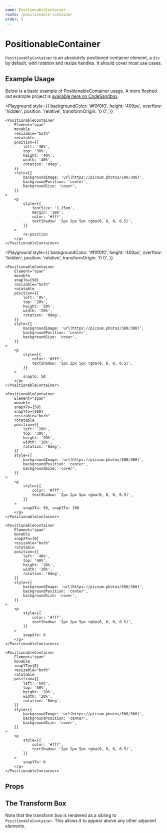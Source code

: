 ```yaml
---
name: PositionableContainer
route: /positionable-container
order: 5
---
```



# PositionableContainer

`PositionableContainer` is an absolutely positioned container element, a `div`
by default, with rotation and resize handles. It should cover most use cases.

## Example Usage

Below is a basic example of PositionableContainer usage. A more fleshed out
example project is [available here on CodeSandbox](https://codesandbox.io/s/wpkw5jyy7).

<Playground
    style={{
        backgroundColor: '#f0f0f0',
        height: '400px',
        overflow: 'hidden',
        position: 'relative',
        transformOrigin: '0 0',
    }}
>
    <PositionableContainer
        Element="span"
        movable
        resizable="both"
        rotatable
        position={{
            left: '30%',
            top: '30%',
            height: '40%',
            width: '40%',
            rotation: '0deg',
        }}
        style={{
            backgroundImage: 'url(https://picsum.photos/500/300)',
            backgroundPosition: 'center',
            backgroundSize: 'cover',
        }}
    >
        <p
            style={{
                fontSize: '1.25em',
                margin: '1em',
                color: '#fff',
                textShadow: '2px 2px 5px rgba(0, 0, 0, 0.5)',
            }}
        >
            re-position
        </p>
    </PositionableContainer>
</Playground>

<Playground
    style={{
        backgroundColor: '#f0f0f0',
        height: '400px',
        overflow: 'hidden',
        position: 'relative',
        transformOrigin: '0 0',
    }}
>
    <PositionableContainer
        Element="span"
        movable
        snapTo={50}
        resizable="both"
        rotatable
        position={{
            left: '0%',
            top: '20%',
            height: '20%',
            width: '20%',
            rotation: '0deg',
        }}
        style={{
            backgroundImage: 'url(https://picsum.photos/500/300)',
            backgroundPosition: 'center',
            backgroundSize: 'cover',
        }}
    >
        <p
            style={{
                color: '#fff',
                textShadow: '2px 2px 5px rgba(0, 0, 0, 0.5)',
            }}
        >
            snapTo: 50
        </p>
    </PositionableContainer>

    <PositionableContainer
        Element="span"
        movable
        snapXTo={50}
        snapYTo={100}
        resizable="both"
        rotatable
        position={{
            left: '20%',
            top: '30%',
            height: '20%',
            width: '20%',
            rotation: '0deg',
        }}
        style={{
            backgroundImage: 'url(https://picsum.photos/500/300)',
            backgroundPosition: 'center',
            backgroundSize: 'cover',
        }}
    >
        <p
            style={{
                color: '#fff',
                textShadow: '2px 2px 5px rgba(0, 0, 0, 0.5)',
            }}
        >
            snapXTo: 50, snapYTo: 100
        </p>
    </PositionableContainer>

    <PositionableContainer
        Element="span"
        movable
        snapXTo={0}
        resizable="both"
        rotatable
        position={{
            left: '40%',
            top: '40%',
            height: '20%',
            width: '20%',
            rotation: '0deg',
        }}
        style={{
            backgroundImage: 'url(https://picsum.photos/500/300)',
            backgroundPosition: 'center',
            backgroundSize: 'cover',
        }}
    >
        <p
            style={{
                color: '#fff',
                textShadow: '2px 2px 5px rgba(0, 0, 0, 0.5)',
            }}
        >
            snapXTo: 0
        </p>
    </PositionableContainer>

    <PositionableContainer
        Element="span"
        movable
        snapYTo={0}
        resizable="both"
        rotatable
        position={{
            left: '60%',
            top: '50%',
            height: '20%',
            width: '20%',
            rotation: '0deg',
        }}
        style={{
            backgroundImage: 'url(https://picsum.photos/500/300)',
            backgroundPosition: 'center',
            backgroundSize: 'cover',
        }}
    >
        <p
            style={{
                color: '#fff',
                textShadow: '2px 2px 5px rgba(0, 0, 0, 0.5)',
            }}
        >
            snapYTo: 0
        </p>
    </PositionableContainer>

</Playground>

## Props

<PropsTable of={PositionableContainer} />

## The Transform Box

Note that the transform box is rendered as a sibling to `PositionableContainer`.
This allows it to appear above any other adjacent elements.
